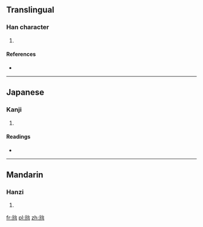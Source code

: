 ==Translingual==

===Han character===
{{Han char|rn=10|rad=儿|as=07|sn=9|four=|canj=一山戈口 (MUIR)|ids=⿺[[元]][[台]]}}

# {{defn|Han|sort=儿07}}

====References====
* {{Han ref|kx=0125.170|dkj=01378|dj=0265.190|hdz=10273.060|uh=5158|ud=20824}}

----

==Japanese==

===Kanji===
{{ja-kanji|grade=|rs=儿07}}

# {{defn|lang=ja|sort=儿07}}

====Readings====
* {{ja-readings|on=[[し]] (shi)|kun=[[はじめる]] (hajimeru), [[はじまる]] (hajimaru)}}

----

==Mandarin==

===Hanzi===
{{cmn-hanzi|pin=[[shǐ]] ([[shi3]])|wg=shih<sup>3</sup>}}

# {{defn|lang=cmn|sort=儿07}}

[[fr:兘]]
[[pl:兘]]
[[zh:兘]]